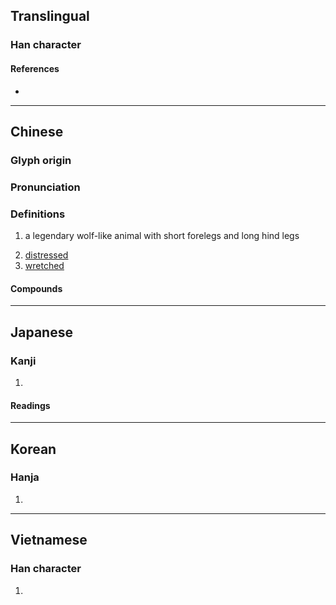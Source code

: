 {{also|狈}}
{{character info/new}}
==Translingual==

===Han character===
{{Han char|rn=94|rad=犬|as=07|sn=10|four=46280|canj=KHBUC|ids=⿰犭貝}}

====References====
* {{Han ref|kx=0712.030|dkj=20433|dj=1124.040|hdz=21349.030|uh=72FD|ud=29437|bh=AF56|bd=44886}}

----

==Chinese==
{{zh-forms|s=狈}}

===Glyph origin===
{{Han etym}}

===Pronunciation===
{{zh-pron
|m=bèi
|c=bui3
|mc=y
|oc=y
|cat=n,adj
}}

===Definitions===
{{zh-hanzi}}

# {{lb|zh|mythology}} a legendary wolf-like animal with short forelegs and long hind legs
# [[distressed]]
# [[wretched]]

====Compounds====
{{zh-der|周章狼狽|狼狽為奸|狼狽而逃|狼狽萬狀|狼狽相倚|狼狽不堪|狼狽|首尾狼狽|顛狽}}

----

==Japanese==

===Kanji===
{{ja-kanji|grade=|rs=犬07}}

# {{defn|lang=ja|sort=犬07}}

====Readings====
{{ja-readings
|on=はい, ばい
|kun=
}}

----

==Korean==

===Hanja===
{{ko-hanja|hangeul=패|eumhun=|rv=pae|mr=p'ae|y=phay}}

# {{defn|lang=ko|sort=犬07}}

----

==Vietnamese==

===Han character===
{{vi-hantu|[[bái]]|rs=犬07}}

# {{defn|lang=vi|sort=犬07}}
